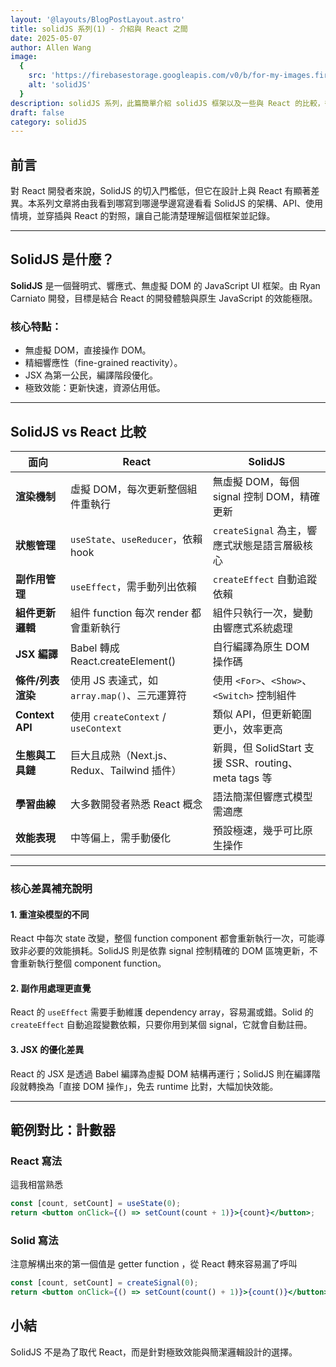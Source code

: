 ```yaml
---
layout: '@layouts/BlogPostLayout.astro'
title: solidJS 系列(1) - 介紹與 React 之間
date: 2025-05-07
author: Allen Wang
image:
  {
    src: 'https://firebasestorage.googleapis.com/v0/b/for-my-images.firebasestorage.app/o/SolidJS-1.png?alt=media&token=f618cfbd-423a-40db-a97f-ac5d2b3ed4ff',
    alt: 'solidJS'
  }
description: solidJS 系列，此篇簡單介紹 solidJS 框架以及一些與 React 的比較，後續文章會再詳細探討
draft: false
category: solidJS
---
```


## 前言

對 React 開發者來說，SolidJS 的切入門檻低，但它在設計上與 React 有顯著差異。本系列文章將由我看到哪寫到哪邊學邊寫邊看看 SolidJS 的架構、API、使用情境，並穿插與 React 的對照，讓自己能清楚理解這個框架並記錄。

---

## SolidJS 是什麼？

**SolidJS** 是一個聲明式、響應式、無虛擬 DOM 的 JavaScript UI 框架。由 Ryan Carniato 開發，目標是結合 React 的開發體驗與原生 JavaScript 的效能極限。

### 核心特點：

- 無虛擬 DOM，直接操作 DOM。
- 精細響應性（fine-grained reactivity）。
- JSX 為第一公民，編譯階段優化。
- 極致效能：更新快速，資源佔用低。

---

## SolidJS vs React 比較

| 面向              | React                                        | SolidJS                                             |
| ----------------- | -------------------------------------------- | --------------------------------------------------- |
| **渲染機制**      | 虛擬 DOM，每次更新整個組件重執行             | 無虛擬 DOM，每個 signal 控制 DOM，精確更新          |
| **狀態管理**      | `useState`、`useReducer`，依賴 hook          | `createSignal` 為主，響應式狀態是語言層級核心       |
| **副作用管理**    | `useEffect`，需手動列出依賴                  | `createEffect` 自動追蹤依賴                         |
| **組件更新邏輯**  | 組件 function 每次 render 都會重新執行       | 組件只執行一次，變動由響應式系統處理                |
| **JSX 編譯**      | Babel 轉成 React.createElement()             | 自行編譯為原生 DOM 操作碼                           |
| **條件/列表渲染** | 使用 JS 表達式，如 `array.map()`、三元運算符 | 使用 `<For>`、`<Show>`、`<Switch>` 控制組件         |
| **Context API**   | 使用 `createContext` / `useContext`          | 類似 API，但更新範圍更小，效率更高                  |
| **生態與工具鏈**  | 巨大且成熟（Next.js、Redux、Tailwind 插件）  | 新興，但 SolidStart 支援 SSR、routing、meta tags 等 |
| **學習曲線**      | 大多數開發者熟悉 React 概念                  | 語法簡潔但響應式模型需適應                          |
| **效能表現**      | 中等偏上，需手動優化                         | 預設極速，幾乎可比原生操作                          |

---

### 核心差異補充說明

#### 1. **重渲染模型的不同**

React 中每次 state 改變，整個 function component 都會重新執行一次，可能導致非必要的效能損耗。SolidJS 則是依靠 signal 控制精確的 DOM 區塊更新，不會重新執行整個 component function。

#### 2. **副作用處理更直覺**

React 的 `useEffect` 需要手動維護 dependency array，容易漏或錯。Solid 的 `createEffect` 自動追蹤變數依賴，只要你用到某個 signal，它就會自動註冊。

#### 3. **JSX 的優化差異**

React 的 JSX 是透過 Babel 編譯為虛擬 DOM 結構再運行；SolidJS 則在編譯階段就轉換為「直接 DOM 操作」，免去 runtime 比對，大幅加快效能。

---

## 範例對比：計數器

### React 寫法

這我相當熟悉

```jsx
const [count, setCount] = useState(0);
return <button onClick={() => setCount(count + 1)}>{count}</button>;
```

### Solid 寫法

注意解構出來的第一個值是 getter function ，從 React 轉來容易漏了呼叫

```jsx
const [count, setCount] = createSignal(0);
return <button onClick={() => setCount(count() + 1)}>{count()}</button>;
```

## 小結

SolidJS 不是為了取代 React，而是針對極致效能與簡潔邏輯設計的選擇。
